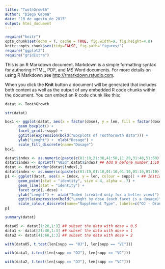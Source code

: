 ```yaml
---
title: "ToothGrowth"
author: "Diego Gaona"
date: "19 de agosto de 2015"
output: html_document
---
```

```r
require("knitr")
opts_chunk$set(echo = T, cache = TRUE, fig.width=9, fig.height=4.8)
knitr::opts_chunk$set(tidy=FALSE, fig.path='figures/')
require("ggplot2")
require("gridExtra")
```

This is an R Markdown document. Markdown is a simple formatting syntax for authoring HTML, PDF, and MS Word documents. For more details on using R Markdown see <http://rmarkdown.rstudio.com>.

When you click the **Knit** button a document will be generated that includes both content as well as the output of any embedded R code chunks within the document. You can embed an R code chunk like this:

```r
datat <- ToothGrowth
```

```r
str(datat)
```


```r
box1 <- ggplot(datat, aes(x = factor(dose), y = len, fill = factor(dose))) +
      geom_boxplot() + 
      facet_grid(.~supp) + 
      ggtitle(expression(bold("Boxplots of ToothGrowth data"))) +
      ylab("Lenght") +  xlab("Dosage") + 
      scale_fill_discrete(name="Dosage")
box1
```


```r
datat$index <- as.numeric(paste(c(01:10,21:30,41:50,11:20,31:40,51:60)))
datat$index <- sprintf("%02d",datat$index) ## Add 0 before number 1:10 to do a correct order
datat <- datat[order(datat$index),]
datat$index <- as.numeric(paste(c(01:10,01:10,01:10,01:10,01:10,01:10))) ## Change the index, only to get a better view to Graphic
p1 <- ggplot(datat, aes(x = index, y = len, colour = supp)) + ## Initializes ggplot object) 
      geom_point(stat = "identity", size = 4, alpha = .7) +
      geom_line(stat = "identity") +
      facet_grid(.~dose) +
      ylab("Lenght") +  xlab("Index (created only for a better view)") +
      ggtitle(expression(bold("Lenght by dose (each facet is a dosage)"))) +
      scale_colour_discrete(name="Supplement Type", labels=c("OJ - Orange Juice", "VC - Vitamin C"))
p1
```

```r
summary(datat)
```

```r
data05 <- datat[1:20,1:3] ## subset the data with dose = 0.5
data1 <- datat[21:40,1:3] ## subset the data with dose = 1
data2 <- datat[41:60,1:3] ## subset the data with dose = 2
```

```r
with(data05, t.test(len[supp == "OJ"], len[supp == "VC"]))
```


```r
with(data1, t.test(len[supp == "OJ"], len[supp == "VC"]))
```

```r
with(data2, t.test(len[supp == "OJ"], len[supp == "VC"]))
```




